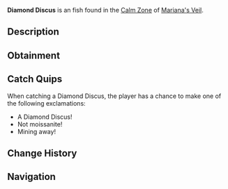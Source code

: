 {{FishInfobox
|image          = Diamond Discus.png
|rarity         = Uncommon
|sea            = First Sea
|location       = [[Calm Zone]]
|sublocation    = 
|sources        = Fishing Rod
|radar_location = 
|xp             = 110
|weather        = Clear
|time           = Day
|season         = Winter
|bait           = Flakes
|base_weight    = 175
|base_value     = 1200
|weight_range   = 95
|base_chance    = 55
|base_resil     = 85
}}
'''Diamond Discus''' is an {{Rarity|Uncommon}} fish found in the [[Calm Zone]] of [[Mariana's Veil]].

== Description ==
{{Description|A flat, disc-shaped fish with diamond-like scales that reflect light beautifully.|Bestiary Entry}}

== Obtainment ==
{{Description|Glistening in freezing waters, notably when the sky is clear.|Bestiary Hint}}
{{Fish Availability|
Mariana's Veil/Calm Zone
|top_rods      = 
Astralhook Rod\260009.51\0;
Ethereal Prism Rod\258126.67\70314.75;
Fast Rod\256286.98\65377.36;
No-Life Rod\256110.06\65328.06;
Summit Rod\255682.1\47652.24;
Resourceful Rod\246429.84\45549.83;
Wildflower Rod\242392.6\42069.78;
Nocturnal Rod\169487.05\142809.64;
Seraphic Rod\254927.27\65026.36;
Fischer's Rod\184972.19\49169.96;
Depthseeker Rod\252861.27\50771.23;
Verdant Shear Rod\251490.54\55599.38;
Trident Rod\250799.35\45604.07;
Avalanche Rod\249122.88\45606.39;
Free Spirit Rod\247764.01\45536.38;
Blazebringer Rod\240722.11\52409.98;
Zeus Rod\238397.88\55500.08;
Volcanic Rod\233625.79\42158.02;
Challenger's Rod\233612.74\59519.44;
Rod Of The Forgotten Fang\232784.44\59378.21;
Rod Of The Depths\221211.51\54057.69;
Rod Of The Exalted One\203910.24\50714.02;
Steady Rod\133762.89\25494.51
|recommended   = Ethereal Prism Rod
}}

== Catch Quips ==
When catching a Diamond Discus, the player has a chance to make one of the following exclamations:
* A Diamond Discus!
* Not moissanite!
* Mining away!

== Change History ==
{{Change History|{{subst:Current Version}}}}

== Navigation ==
{{Fish Navbox|Calm Zone}}